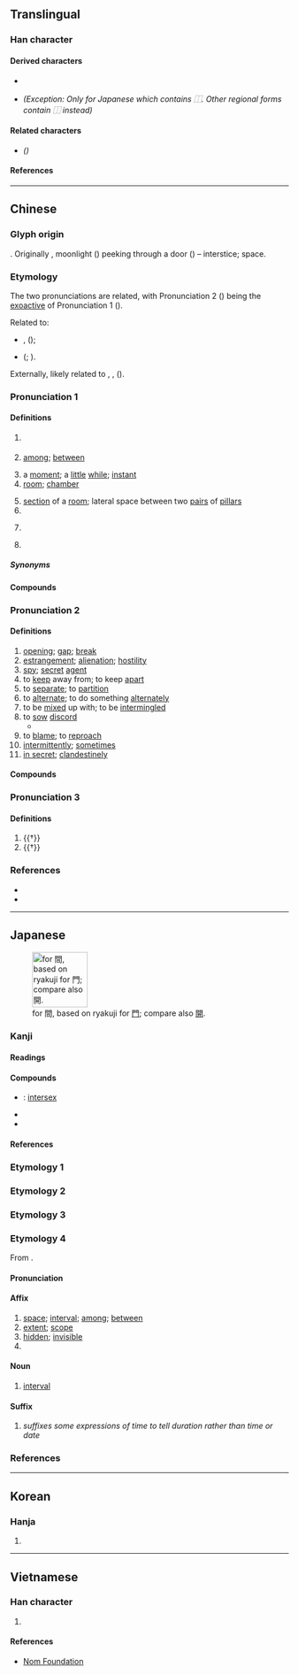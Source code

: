 {{also|间|閒|閑}}
{{character info}}
<!-- may be replaced by zh-forms -->
==Translingual==
{{stroke order|type=bw|strokes=12}}

===Han character===
{{Han char|rn=169|rad=門|as=04|sn=12|four=77607|canj=ANA|ids=⿵門日}}

====Derived characters====
* {{l|mul|[[僴]], [[𭂠]], [[墹]], [[𡢃]]([[㛠]]), [[𡼏]], [[𢢀]]([[𫺒]]), [[𢵧]], [[澗]]([[涧]]), [[𣊺]], [[𬛖]], [[橺]], [[𭮣]], [[𤏐]]([[𭴳]]), [[𤩎]], [[瞷]]([[𬑗]]), [[磵]], [[𥼴]], [[𦅘]], [[𦗬]], [[𧒄]], [[襇]]([[裥]]), [[𧢑]], [[𧬘]], [[𧯑]], [[𨅍]]([[𨁴]]), [[𨣉]]([[𬪫]]), [[鐧]]([[锏]]), [[𩻾]], [[𪙨]], [[覸]], [[𩴦]], [[鷼]], [[𪪢]], [[癎]], [[蕳]]([[𫈉]]), [[簡]]([[简]]), [[鬝]], [[𪧶]]}}
* {{l|mul|[[㗴]]}} ''(Exception: Only for Japanese {{w|ja:JIS X 0213|character form}} which contains ⿰{{l|mul|[[口]][[間]]}}. Other regional forms contain ⿰{{l|mul|[[口]][[閒]]}} instead)''

====Related characters====
* {{l|mul|[[间]]}} ''({{w|Simplified Chinese}})''

====References====
{{Han ref|kx=1333.010|dkj=41249|dj=1839.010|hdz=74288.060|uh=9593}}

----

==Chinese==
{{zh-forms|s=间|alt=閒*}}

===Glyph origin===
{{Han etym}}
{{Han compound|門|日|ls=ic|t1=door|t2=sun}}. Originally {{zh-l|*閒}}, moonlight ({{zh-l|*月}}) peeking through a door ({{zh-l|*門}}) – interstice; space.

===Etymology===
The two pronunciations are related, with Pronunciation 2 ({{och-l|間|id=2}}) being the [[exoactive]] of Pronunciation 1 ({{och-l|間|id=1}}).

Related to:
* {{och-l|隙|crack; chink}}, {{och-l|澗|ravine; brook (between mountains)}} ({{zh-ref|Wang, 1982}});
* {{och-l|閒|lazy; leisure}} ({{zh-ref|Karlgren, 1957}}; {{zh-ref|Baxter, 1992}}).

Externally, likely related to {{cog|lus|kâr||space between; interval}}, {{cog|my|ကြား||in-between; interval; interim}}, {{m|my|အကြား||gap; break}} ({{zh-ref|Schuessler, 2007}}).

===Pronunciation 1===
{{zh-pron
|m=jiān
|m-s=jian1
|dg=җян3
|c=gaan1
|c-t=gan1
|g=
|h=pfs=kiên;gd=gian1
|j=jie1
|mb=gáing
|md=găng
|mn=xm,tw:keng/qz:kuiⁿ/ta,km:kaiⁿ/kan
|mn_note=Xiamen, Quanzhou, Taiwan: keng/kuiⁿ/kaiⁿ - vernacular (“room, ''classifier''”); kan - literary
|mn-t=goin1/gain1/gang1
|mn-t_note=goin1/gain1 - vernacular (“room, ''classifier''”) (gain1 - Jieyang, Chaoyang); gang1 - literary
|w=1ke,1ji
|w_note=1ke - vernacular; 1ji - literary
|x=gan1/ga1
|x_note=ga1 - in 中間子
|mc=1
|oc=1,1
|ma=y
|cat=post,n,cls,pn
}}

====Definitions====
{{zh-hanzi}}

# {{n-g|within a definite time period or place}}
#: {{zh-x|時間|time, period}}
#: {{zh-x|晚間|evening, night}}
#: {{zh-x|世間|world, earth}}
#: {{zh-x|空間|space}}
# {{senseid|zh|among}} [[among]]; [[between]]
#: {{zh-x|小 鳥 們 在 樹枝 間 唱 歌。|The birds were singing '''among''' the branches of the tree.}}
#: {{zh-x|兩 個 公司 間 的 談判 非常 成功。|The negotiations '''between''' the two companies were successful.}}
#: {{zh-x|兩 點 間 直線 最 短。|The shortest distance '''between''' two points is a straight line.}}
# a [[moment]]; a [[little]] [[while]]; [[instant]]
# [[room]]; [[chamber]]
#: {{zh-x|房間|room}}
#: {{zh-x|衛生間|bathroom, toilet}}
#: {{zh-x|衣帽間|cloakroom}}
#: {{zh-x|雙人間|double room}}
# [[section]] of a [[room]]; lateral space between two [[pairs]] of [[pillar]]s
# {{zh-classifier|smallest [[unit]]s of [[housing]], such as [[room]]s and [[shopfront]]s}}
# {{lb|zh|chiefly|Cantonese}} {{zh-classifier|[[building]]s in general, including [[school]]s, [[bank]]s, [[cinema]]s, [[hospital]]s, [[shop]]s, [[factories]]}}
# {{surname|zh}}

=====Synonyms=====
{{zh-dial|房間}}

====Compounds====
{{zh-der|中間派|北京時間|一時之間|一念之間|其間|不時間|塵間|年間|天地世間|夜間部|單間|中間地帶|中間|不間不界|尖峰時間|席間函丈|墦間|凡間|中間商|伯仲之間|中間宿主|初間|一時間|五陰世間|季孟之間|亭子間|廁身其間|區間車|夜間|往常間|套間|外間|廣廈萬間|三維空間|中間砧木|字裡行間|一瞬間|工間操|世間|俯仰之間|居間|三度空間|家間|中間產品|坐間|中間人|坊間|天上人間|十畝之間|大菜間|夏令時間|器世間|堂間處燕|墦間酒肉|午間|不間不架|四度空間|彈指之間|停屍間|冷藏間|區間|太平間|不在人間|天地間|空間|民間藝術|環球時間|猛然間|空間曲線|生存空間|瞬間|民間工藝|時間醫學|時間性|漏刻之間|晨間|民間信仰|桑間之音|標準時間|此間|梢間|時間電價|期間|民間合會|空間圖形|相對時間|桑間濮上|窗間過馬|空間藝術|空間時代|空間感|空間分析|種間雜交|游戲人間|視覺空間|瞬息之間|瞬間目標|生活空間|空間美|濠濮間想|時間藝術|眉間尺|眉間赤|有情世間|白日間|明間|民間|甕間吏部|淺間山|方寸之間|滿世間|無意間|濮上桑間|矢石之間|時間|時間表|洗手間|民間團體|民間歌舞|民間文學|每常間|空間主義|暗間兒|晚間|房間|翻手之間|黃金時間|絕對時間|老年間|跳間|草間求活|立談之間|適間|籬壁間物|間量|終食之間|虛擬空間|間奏曲|開房間|驀忽間|花間集|胞間層|隔間|網頁空間|巡指間|舍間|間腦|轉眼之間|陽間|陰間|間架|間奏|開間|鄉間小路|開放空間|錄音間|行間|酒吧間|鄭衛桑間|鄉間|遊戲人間|間關|這其間|陡然間|衣帽間|裡間|胞間連絲|肋間肌|趕時間|月間|九間房}}

===Pronunciation 2===
{{zh-pron
|m=jiàn
|c=gaan3
|c-t=gan1
|h=pfs=kam
|md=gáng
|mn=kàn
|mn-t=goin3/gain3
|mn-t_note=gain3 - Jieyang, Chaoyang
|w=2ji
|mc=2
|oc=2,2
|cat=n,v,adv
}}

====Definitions====
{{zh-hanzi}}

# [[opening]]; [[gap]]; [[break]]
# [[estrangement]]; [[alienation]]; [[hostility]]
# [[spy]]; [[secret]] [[agent]]
# to [[keep]] away from; to keep [[apart]]
# to [[separate]]; to [[partition]]
# to [[alternate]]; to do something [[alternately]]
# to be [[mixed]] up with; to be [[intermingled]]
# to [[sow]] [[discord]]
#* {{zh-x|肉食 者 謀 之，又 何 間{jiàn} 焉？|This is the business of meat-eating officials, why '''meddle''' with it?|ref=Zuozhuan}}
# to [[blame]]; to [[reproach]]
# [[intermittently]]; [[sometimes]]
# [[in secret]]; [[clandestinely]]

====Compounds====
{{zh-der|內間|乘間投隙|得間|乘間|乖間|反間諜|反間細作|少間|反間|合作無間|半間不界|一間|反間計|為間|相間|無間|挑撥離間|有間|疏不間親|當間|熟間|物我無間|病間|未達一間|間入|間接經驗|間接選舉|間裂|間歇湖|間深裡|間行|間雜|間歇噴泉|間接|間接照明|遠不間親|間歇泉|間接灸|間日|間阻|間有|間壁|間闊|間接民權|間斷不繼|間諜船|親密無間|間別|間色|間出|讒間|離間|隱間|間接證據|陰陽間隔|間道|間隙|間隔號|間隔|間諜戰|間歇|間斷|間接貿易|間接稅|間接推論|間接成本|間或|間不容髮|間不容息|間歇熱|間作|間接推理|間胺黃|間接正犯|間諜|間條掃描|間捕|間歲}}

===Pronunciation 3===
{{zh-pron
|m=jiǎn
|cat=cls,pn
}}

====Definitions====
{{zh-hanzi}}

# {{†}} {{n-g|Variant pronunciation of the classifier sense.}}
# {{†}} {{zh-used2|p}}

===References===
* {{R:yue:Hanzi}}
* {{thcwd|9175}}

{{zh-cat|Beginning}}

----

==Japanese==
[[File:Japanese ryakuji KAN.png|thumb|right|100px|{{w|Ryakuji}} for 間, based on ryakuji for [[門#Japanese|門]]; compare also [[開#Japanese|開]].]]

===Kanji===
{{ja-kanji|grade=2|rs=門04}}

====Readings====
{{ja-readings
|goon=けん
|kanon=かん
|kun=あいだ-, ま-, あい-, あわい-,　はざま-
|nanori=ちか
}}

====Compounds====
* {{ja-r|間性|かんせい}}: [[intersex]]
* {{ja-r|人間|にんげん}}
* {{ja-r|時間|じかん}}

====References====
{{ja-kref
|ku=2054
|shift=8ad4
|jis=3456
|euc=B4D6
|freq=33
|nelson=4949
|newnelson=6391
|halpern=3323
|kld=2094
|heisig=1620
|tuttle=8e4.3
}}

===Etymology 1===
{{ja-kanjitab|あいだ|yomi=k}}
{{ja-see|あいだ}}

===Etymology 2===
{{ja-kanjitab|ま|yomi=k}}
{{ja-see|ま}}

===Etymology 3===
{{ja-kanjitab|あい|yomi=k}}
{{ja-see|あい}}

===Etymology 4===
{{ja-kanjitab|かん|yomi=o}}
From {{etyl|ltc|ja|sort=かん}} {{m|zh|間|tr=kɛn||interval}}.

====Pronunciation====
{{ja-pron|yomi=kanon|かん|acc=1|acc_ref=DJR,NHK}}

====Affix====
{{ja-pos|affix|かん}}

# [[space]]; [[interval]]; [[among]]; [[between]]
# [[extent]]; [[scope]]
# [[hidden]]; [[invisible]]
# {{alt sp|ja|閑|tr=kan|t=[[free time]]}}

====Noun====
{{ja-noun|かん}}

# [[interval]]

====Suffix====
{{ja-pos|suffix|かん}}

# ''suffixes some expressions of time to tell duration rather than time or date''
#: {{ja-usex-inline|二%時|に%-じ|two (o'clock)}}
#: {{ja-usex-inline|二%[[時間|時'''間''']]|に%-じ'''かん'''|two hours}}
#: {{ja-usex-inline|二%時 五%分|に%-じ ご%-ふん|five past two}}
#: {{ja-usex-inline|五%分('''間''')|ご%-ふん('''かん''')|five minutes}}
#: {{ja-usex-inline|二%日|ふつ%か|the 2nd (day of the month)}}
#: {{ja-usex-inline|二%日('''間''')|ふつ%か('''かん''')|two days}}

===References===
<references/>

----

==Korean==

===Hanja===
{{ko-hanja|사이|간}}

# {{hanja form of|간|[[between]]}}

----

==Vietnamese==

===Han character===
{{vi-readings|reading=[[gian]], [[dán]], [[gián]]|rs=門04}}

# {{rfdef|vi|sort=門04}}

====References====
* [http://nomfoundation.org/common/nom_details.php?codepoint=9593&img=1 Nom Foundation]